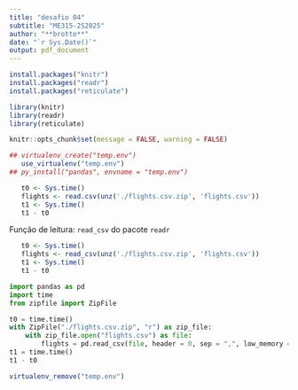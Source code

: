 ---
title: "desafio 04"
subtitle: "ME315-2S2025"
author: "**brotto**"
date: "`r Sys.Date()`"
output: pdf_document
---


```{r, eval=FALSE, include=FALSE}
install.packages("knitr")
install.packages("readr")
install.packages("reticulate")
```

```{r, include=FALSE}
library(knitr)
library(readr)
library(reticulate)
```

```{r, include=FALSE}
knitr::opts_chunk$set(message = FALSE, warning = FALSE)
```

```{r}
## virtualenv_create("temp.env")
   use_virtualenv("temp.env")
## py_install("pandas", envname = "temp.env")
```

```{r}
   t0 <- Sys.time()
   flights <- read.csv(unz('./flights.csv.zip', 'flights.csv'))
   t1 <- Sys.time()
   t1 - t0
```

Função de leitura: `read_csv` do pacote `readr`

```{r}
   t0 <- Sys.time()
   flights <- read_csv(unz('./flights.csv.zip', 'flights.csv'))
   t1 <- Sys.time()
   t1 - t0
```

```{python}
import pandas as pd
import time
from zipfile import ZipFile

t0 = time.time()
with ZipFile("./flights.csv.zip", "r") as zip_file:
    with zip_file.open("flights.csv") as file:
        flights = pd.read_csv(file, header = 0, sep = ",", low_memory = True)
t1 = time.time()
t1 - t0
```

```{r}
virtualenv_remove("temp.env")
```

